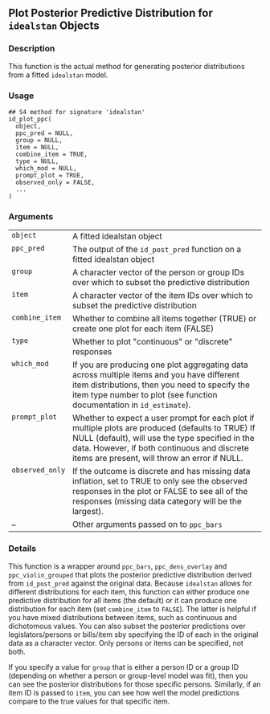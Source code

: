 
## Plot Posterior Predictive Distribution for <code>idealstan</code> Objects {.unnumbered}


### Description

This function is the actual method for generating posterior distributions 
from a fitted <code>idealstan</code> model.



### Usage

<pre><code class='language-R'>## S4 method for signature 'idealstan'
id_plot_ppc(
  object,
  ppc_pred = NULL,
  group = NULL,
  item = NULL,
  combine_item = TRUE,
  type = NULL,
  which_mod = NULL,
  prompt_plot = TRUE,
  observed_only = FALSE,
  ...
)
</code></pre>


### Arguments

<table>
<tr><td style = "white-space: nowrap; font-family: monospace; vertical-align: top"><code id="object">object</code></td>
<td>
A fitted idealstan object
</td></tr>
<tr><td style = "white-space: nowrap; font-family: monospace; vertical-align: top"><code id="ppc_pred">ppc_pred</code></td>
<td>
The output of the <code>id_post_pred</code> function on a fitted idealstan object
</td></tr>
<tr><td style = "white-space: nowrap; font-family: monospace; vertical-align: top"><code id="group">group</code></td>
<td>
A character vector of the person or group IDs 
over which to subset the predictive distribution
</td></tr>
<tr><td style = "white-space: nowrap; font-family: monospace; vertical-align: top"><code id="item">item</code></td>
<td>
A character vector of the item IDs
over which to subset the predictive distribution
</td></tr>
<tr><td style = "white-space: nowrap; font-family: monospace; vertical-align: top"><code id="combine_item">combine_item</code></td>
<td>
Whether to combine all items together (TRUE) or create one plot for each item (FALSE)
</td></tr>
<tr><td style = "white-space: nowrap; font-family: monospace; vertical-align: top"><code id="type">type</code></td>
<td>
Whether to plot &quot;continuous&quot; or &quot;discrete&quot; responses
</td></tr>
<tr><td style = "white-space: nowrap; font-family: monospace; vertical-align: top"><code id="which_mod">which_mod</code></td>
<td>
If you are producing one plot aggregating data across multiple items and 
you have different item distributions,
then you need to specify the item type number to plot (see function documentation in
<code>id_estimate</code>).
</td></tr>
<tr><td style = "white-space: nowrap; font-family: monospace; vertical-align: top"><code id="prompt_plot">prompt_plot</code></td>
<td>
Whether to expect a user prompt for each plot if multiple plots 
are produced (defaults to TRUE)
If NULL (default), will use the type specified in the data. 
However, if both continuous and discrete items are present, will
throw an error if NULL.
</td></tr>
<tr><td style = "white-space: nowrap; font-family: monospace; vertical-align: top"><code id="observed_only">observed_only</code></td>
<td>
If the outcome is discrete and has missing data inflation, 
set to TRUE to only see the observed responses in the plot or FALSE to see all of the
responses (missing data category will be the largest).
</td></tr>
<tr><td style = "white-space: nowrap; font-family: monospace; vertical-align: top"><code id="...">...</code></td>
<td>
Other arguments passed on to <code>ppc_bars</code>
</td></tr>
</table>


### Details

This function is a wrapper around <code>ppc_bars</code>,
<code>ppc_dens_overlay</code> and 
<code>ppc_violin_grouped</code> that plots the posterior predictive distribution
derived from <code>id_post_pred</code> against the original data. 
Because <code>idealstan</code> allows for different distributions for each item,
this function can either produce one predictive distribution for all items 
(the default) or it can produce one distribution for each item 
(set <code>combine_item</code> to <code>FALSE</code>). The latter is helpful if you have mixed 
distributions between items, such as continuous and dichotomous values. 
You can also subset the 
posterior predictions over
legislators/persons or
bills/item sby specifying the ID of each in the original data as a character vector. 
Only persons or items can be specified,
not both.

If you specify a value for <code>group</code> that is either a person ID or a group ID 
(depending on whether a person or group-level model was fit), then you can see the 
posterior distributions for those specific persons. Similarly, if an item ID is passed
to <code>item</code>, you can see how well the model predictions compare to the true values
for that specific item.


